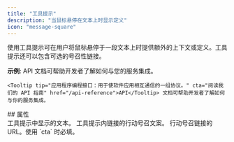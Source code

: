 ```yaml
---
title: "工具提示"
description: "当鼠标悬停在文本上时显示定义"
icon: "message-square"
---
```


使用工具提示可在用户将鼠标悬停于一段文本上时提供额外的上下文或定义。工具提示还可以包含可选的号召性链接。

**示例**: <Tooltip tip="Application Programming Interface：一组用于让软件应用彼此通信的协议。" cta="阅读我们的 API 指南" href="/zh/api-reference">API</Tooltip> 文档可帮助开发者了解如何与您的服务集成。

```mdx 工具提示示例包装
<Tooltip tip="应用程序编程接口：用于使软件应用相互通信的一组协议。" cta="阅读我们的 API 指南" href="/api-reference">API</Tooltip> 文档可帮助开发者了解如何与你的服务集成。
```

<div id="properties">
  ## 属性
</div>

<ResponseField name="tip" type="string" required>
  工具提示中显示的文本。
</ResponseField>

<ResponseField name="cta" type="string">
  工具提示内链接的行动号召文案。
</ResponseField>

<ResponseField name="href" type="string">
  行动号召链接的 URL。使用 `cta` 时必填。
</ResponseField>